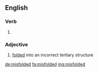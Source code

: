 ==English==

===Verb===
{{head|en}}

# {{en-past of|misfold}}

===Adjective===
{{en-adj}}

# {{context|of a protein or nucleic acid|lang=en}} [[folded]] into an incorrect tertiary structure

[[de:misfolded]]
[[fa:misfolded]]
[[mg:misfolded]]